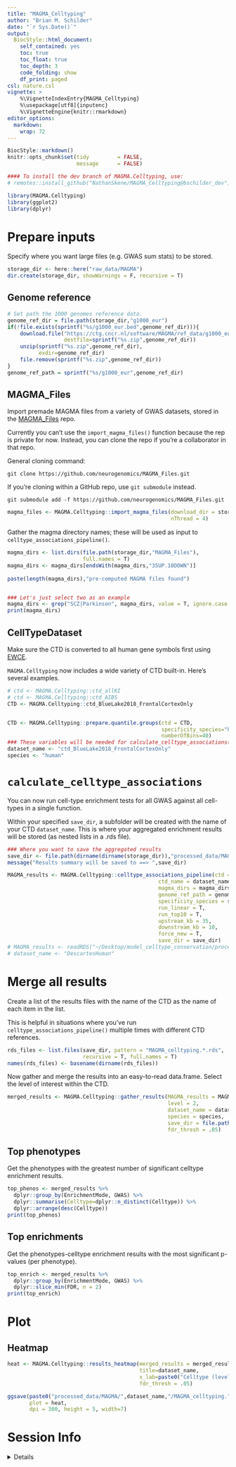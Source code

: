 ```yaml
---
title: "MAGMA_Celltyping"
author: "Brian M. Schilder"
date: "`r Sys.Date()`"
output:
  BiocStyle::html_document:
    self_contained: yes
    toc: true
    toc_float: true
    toc_depth: 3
    code_folding: show
    df_print: paged
csl: nature.csl
vignette: >
    %\VignetteIndexEntry{MAGMA_Celltyping} 
    %\usepackage[utf8]{inputenc}
    %\VignetteEngine{knitr::rmarkdown}  
editor_options: 
  markdown: 
    wrap: 72
---
```


```r
BiocStyle::markdown()
knitr::opts_chunk$set(tidy         = FALSE,
                      message      = FALSE)
```

```r

#### To install the dev branch of MAGMA.Celltyping, use:
# remotes::install_github("NathanSkene/MAGMA_Celltyping@bschilder_dev")

library(MAGMA.Celltyping)
library(ggplot2)
library(dplyr)
```


# Prepare inputs

Specify where you want large files (e.g. GWAS sum stats) to be stored.

```r
storage_dir <- here::here("raw_data/MAGMA")
dir.create(storage_dir, showWarnings = F, recursive = T)
```


## Genome reference

```r
# Set path the 1000 genomes reference data.
genome_ref_dir = file.path(storage_dir,"g1000_eur")
if(!file.exists(sprintf("%s/g1000_eur.bed",genome_ref_dir))){
    download.file("https://ctg.cncr.nl/software/MAGMA/ref_data/g1000_eur.zip",
                  destfile=sprintf("%s.zip",genome_ref_dir))
    unzip(sprintf("%s.zip",genome_ref_dir),
          exdir=genome_ref_dir)
    file.remove(sprintf("%s.zip",genome_ref_dir))
}
genome_ref_path = sprintf("%s/g1000_eur",genome_ref_dir)

```

## MAGMA_Files

Import premade MAGMA files from a variety of GWAS datasets, stored in the [MAGMA_Files](https://github.com/neurogenomics/MAGMA_Files) repo. 


Currently you can't use the `import_magma_files()` function because the rep is private for now.
Instead, you can clone the repo if you're a collaborator in that repo.   


General cloning command: 

```
git clone https://github.com/neurogenomics/MAGMA_Files.git 
```

If you're cloning within a GitHub repo, use `git submodule` instead. 

```
git submodule add -f https://github.com/neurogenomics/MAGMA_Files.git
```

```r
magma_files <- MAGMA.Celltyping::import_magma_files(download_dir = storage_dir,
                                                    nThread = 4)
```

Gather the magma directory names; these will be used as input to `celltype_associations_pipeline()`.

```r
magma_dirs <- list.dirs(file.path(storage_dir,"MAGMA_Files"), 
                        full.names = T)
magma_dirs <- magma_dirs[endsWith(magma_dirs,"35UP.10DOWN")]
 
paste(length(magma_dirs),"pre-computed MAGMA files found")


### Let's just select two as an example 
magma_dirs <- grep("SCZ|Parkinson", magma_dirs, value = T, ignore.case = T)
print(magma_dirs)
```


## CellTypeDataset 

Make sure the CTD is converted to all human gene symbols first using [EWCE](https://github.com/NathanSkene/EWCE).  

`MAGMA.Celltyping` now includes a wide variety of CTD built-in. Here's several examples.

```r
# ctd <- MAGMA.Celltyping::ctd_allKI
# ctd <- MAGMA.Celltyping::ctd_AIBS
CTD <- MAGMA.Celltyping::ctd_BlueLake2018_FrontalCortexOnly 


CTD <- MAGMA.Celltyping::prepare.quantile.groups(ctd = CTD,
                                                 specificity_species="human",
                                                 numberOfBins=40)
### These variables will be needed for calculate_celltype_associations()
dataset_name <- "ctd_BlueLake2018_FrontalCortexOnly"
species <- "human"
```

# `calculate_celltype_associations` 

You can now run cell-type enrichment tests for all GWAS against all cell-types in a single function.

Within your specified `save_dir`, a subfolder will be created with the name of your CTD `dataset_name`. 
This is where your aggregated enrichment results will be stored (as nested lists in a .rds file). 

```r
### Where you want to save the aggregated results 
save_dir <- file.path(dirname(dirname(storage_dir)),"processed_data/MAGMA")
message("Results summary will be saved to ==> ",save_dir)

MAGMA_results <- MAGMA.Celltyping::celltype_associations_pipeline(ctd = CTD,
                                                ctd_name = dataset_name, 
                                                magma_dirs = magma_dirs,
                                                genome_ref_path = genome_ref_path, 
                                                specificity_species = species, 
                                                run_linear = T, 
                                                run_top10 = T, 
                                                upstream_kb = 35, 
                                                downstream_kb = 10, 
                                                force_new = T,
                                                save_dir = save_dir)
# MAGMA_results <- readRDS("~/Desktop/model_celltype_conservation/processed_data/MAGMA/DescartesHuman/MAGMA_celltyping.DescartesHuman.rds")
# dataset_name <- "DescartesHuman"
```


# Merge all results

Create a list of the results files with the name of the CTD as the name of each item in the list. 

This is helpful in situations where you've run `celltype_associations_pipeline()` multiple times with different CTD references. 

```r
rds_files <- list.files(save_dir, pattern = "MAGMA_celltyping.*.rds",
                        recursive = T, full.names = T)
names(rds_files) <- basename(dirname(rds_files)) 
```

Now gather and merge the results into an easy-to-read data.frame. 
Select the level of interest within the CTD. 

```r
merged_results <- MAGMA.Celltyping::gather_results(MAGMA_results = MAGMA_results, 
                                                   level = 2,
                                                   dataset_name = dataset_name,
                                                   species = species,
                                                   save_dir = file.path(save_dir,dataset_name),
                                                   fdr_thresh = .05) 
```

## Top phenotypes 

Get the phenotypes with the greatest number of significant celltype enrichment results. 

```r
top_phenos <- merged_results %>% 
  dplyr::group_by(EnrichmentMode, GWAS) %>%
  dplyr::summarise(Celltype=dplyr::n_distinct(Celltype)) %>%
  dplyr::arrange(desc(Celltype))
print(top_phenos)
```

## Top enrichments 

Get the phenotypes-celltype enrichment results with the most significant p-values (per phenotype).

```r
top_enrich <- merged_results %>% 
  dplyr::group_by(EnrichmentMode, GWAS) %>%
  dplyr::slice_min(FDR, n = 2)
print(top_enrich) 
```


# Plot 

## Heatmap  

```r
heat <- MAGMA.Celltyping::results_heatmap(merged_results = merged_results, 
                                          title=dataset_name,  
                                          x_lab=paste0("Celltype (level",2,")"),
                                          fdr_thresh = .05)

ggsave(paste0("processed_data/MAGMA/",dataset_name,"/MAGMA_celltyping.",dataset_name,".heatmap.jpg"), 
       plot = heat, 
       dpi = 300, height = 5, width=7)
```


# Session Info

<details>

```r
utils::sessionInfo()
```

</details>
